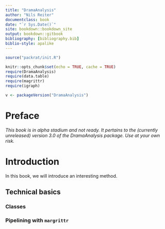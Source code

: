 ```yaml
---
title: "DramaAnalysis"
author: "Nils Reiter"
documentclass: book
date: "`r Sys.Date()`"
site: bookdown::bookdown_site
output: bookdown::gitbook
bibliography: [bibliography.bib]
biblio-style: apalike
---
```


```r
source("packrat/init.R")

knitr::opts_chunk$set(echo = TRUE, cache = TRUE)
require(DramaAnalysis)
require(data.table)
require(magrittr)
require(igraph)

v <- packageVersion("DramaAnalysis")
```

# Preface {-}

*This book is in alpha stadium and not ready. It pertains to the (currently unreleased) version 3.0 of the DramaAnalysis package. Use at your own risk.*

# Introduction

In this book, we will introduce an interesting
method.

## Technical basics

### Classes

### Pipelining with `margrittr`
